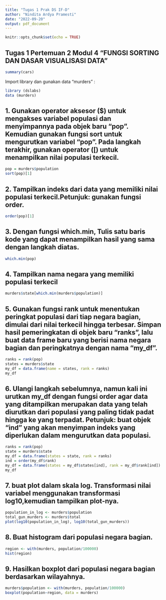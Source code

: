---
title: "Tugas 1 Prak DS IF-D"
author: "Nindita Ardya Pramesti"
date: "2022-09-20"
output: pdf_document
---

```{r setup, include=FALSE}
knitr::opts_chunk$set(echo = TRUE)
```

## Tugas 1 Pertemuan 2 Modul 4 "FUNGSI SORTING DAN DASAR VISUALISASI DATA"

```{r cars}
summary(cars)
```

Import library dan gunakan data "murders" :

```{r library}
library (dslabs)
data (murders)
```

## 1. Gunakan operator aksesor (\$) untuk mengakses variabel populasi dan menyimpannya pada objek baru "pop". Kemudian gunakan fungsi sort untuk mengurutkan variabel "pop". Pada langkah terakhir, gunakan operator ([) untuk menampilkan nilai populasi terkecil.

```{r Jawab No. 1}
pop = murders$population
sort(pop)[1]
```

## 2. Tampilkan indeks dari data yang memiliki nilai populasi terkecil.Petunjuk: gunakan fungsi order.

```{r Jawab No. 2}
order(pop)[1]
```

## 3. Dengan fungsi which.min, Tulis satu baris kode yang dapat menampilkan hasil yang sama dengan langkah diatas.

```{r Jawab No. 3}
which.min(pop)
```

## 4. Tampilkan nama negara yang memiliki populasi terkecil

```{r Jawab No. 4}

murders$state[which.min(murders$population)]
```

## 5. Gunakan fungsi rank untuk menentukan peringkat populasi dari tiap negara bagian, dimulai dari nilai terkecil hingga terbesar. Simpan hasil pemeringkatan di objek baru "ranks", lalu buat data frame baru yang berisi nama negara bagian dan peringkatnya dengan nama "my_df".

```{r Jawab No. 5}
ranks = rank(pop)
states = murders$state
my_df = data.frame(name = states, rank = ranks)
my_df
```

## 6. Ulangi langkah sebelumnya, namun kali ini urutkan my_df dengan fungsi order agar data yang ditampilkan merupakan data yang telah diurutkan dari populasi yang paling tidak padat hingga ke yang terpadat. Petunjuk: buat objek "ind" yang akan menyimpan indeks yang diperlukan dalam mengurutkan data populasi.

```{r Jawab No. 6}
ranks = rank(pop)
state = murders$state
my_df = data.frame(states = state, rank = ranks)
ind = order(my_df$rank)
my_df = data.frame(states = my_df$states[ind], rank = my_df$rank[ind])
my_df
```

## 7. buat plot dalam skala log. Transformasi nilai variabel menggunakan transformasi log10,kemudian tampilkan plot-nya.

```{r Jawab No. 7}
population_in_log <- murders$population
total_gun_murders <- murders$total
plot(log10(population_in_log), log10(total_gun_murders))
```

## 8. Buat histogram dari populasi negara bagian.

```{r Jawab No. 8}
region <- with(murders, population/100000)
hist(region)
```

## 9. Hasilkan boxplot dari populasi negara bagian berdasarkan wilayahnya.

```{r Jawab No. 9}
murders$population <- with(murders, population/100000)
boxplot(population~region, data = murders)
```

